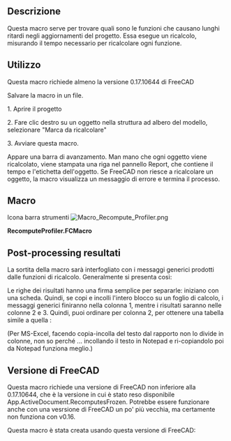 <languages/>

<div class="mw-translate-fuzzy">
{{Macro/it
|Name=Macro Recompute Profiler
|Translate=Macro Recompute Profiler
|icone=Macro_Recompute_Profiler.png
|Description=Misura il tempo necessario per ricalcolare ogni funzione del progetto
|Author=DeepSOIC
|Version=0.1
|Date=2017-04-03
|FCVersion=0.17.10644 e più alto
|Download=[https://www.freecadweb.org/wiki/images/c/ca/Macro_Recompute_Profiler.png ToolBar Icon]
}}
</div>

<span id="Description"></span>
==Descrizione==

Questa macro serve per trovare quali sono le funzioni che causano lunghi ritardi negli aggiornamenti del progetto. Essa esegue un ricalcolo, misurando il tempo necessario per ricalcolare ogni funzione.

<span id="Usage"></span>
==Utilizzo==

Questa macro richiede almeno la versione 0.17.10644 di FreeCAD

Salvare la macro in un file.

1. Aprire il progetto

2. Fare clic destro su un oggetto nella struttura ad albero del modello, selezionare "Marca da ricalcolare"

3. Avviare questa macro.

Appare una barra di avanzamento. Man mano che ogni oggetto viene ricalcolato, viene stampata una riga nel pannello Report, che contiene il tempo e l'etichetta dell'oggetto. Se FreeCAD non riesce a ricalcolare un oggetto, la macro visualizza un messaggio di errore e termina il processo.

==Macro==

Icona barra strumenti
[[Image:Macro_Recompute_Profiler.png]]

'''RecomputeProfiler.FCMacro'''

{{MacroCode|code=
__Title__="Macro Recompute Profiler"
__Author__ = "DeepSOIC"
__Version__ = "0.1"
__Date__    = "03.04.2017"

__Comment__ = "Measures time it takes to recmpute features in a project"
__Wiki__ = "https://wiki.freecad.org/index.php?title=Macro_Recompute_Profiler"
__Help__ = "Right-click an object, and pick 'Mark to recompute', then run this macro. This will only profile recomputing the subgraph. To profile the whole project, right-click the project in tree view, and pick 'Mark to recompute', then run this macro. Results will be printed to report view."
__Status__ = "experimental"
__Requires__ = "freecad 0.17.10644"
__Communication__ = "https://forum.freecad.org/memberlist.php?mode=viewprofile&u=3888" 

import FreeCAD as App

import FreeCADGui as Gui

class ExecutionError(Exception):
    pass

class CancelError(Exception):
    pass

def execute(feature):
    feature.recompute()
    if 'Invalid' in feature.State:
        raise ExecutionError("Feature '{label}' failed to recompute".format(label= feature.Label))

def msgbox(title, text):
    from PySide import QtGui
    mb = QtGui.QMessageBox()
    mb.setIcon(mb.Icon.Information)
    mb.setText(text)
    mb.setWindowTitle(title)
    mb.exec_()

def log(string):
    App.Console.PrintWarning(string+"\n")

def getAllDependent(feat_list):
    '''getAllDependent(feat_list): gets all features that depend on features in feat_list, directly or indirectly.
    Returns a set. Features from feat_list are not included, unless there are interdependencies between them.'''

    list_traversing_now = feat_list
    set_of_deps = set()
    list_of_deps = []

    while len(list_traversing_now) > 0:
        list_to_be_traversed_next = []
        for feat in list_traversing_now:
            for dep in feat.InList:
                if not (dep in set_of_deps):
                    set_of_deps.add(dep)
                    list_of_deps.append(dep)
                    list_to_be_traversed_next.append(dep)

        list_traversing_now = list_to_be_traversed_next

    return set_of_deps


def run():
    touched = [obj for obj in App.ActiveDocument.Objects if 'Touched' in obj.State]

    if len(touched) == 0:
        App.ActiveDocument.RecomputesFrozen = True
        msgbox("Macro Recompute Profiler", "Project was switched to suspend recomputes. Please modify an object that triggers a recompute, and run this macro again. The macro will perform a step-by-step recompute, and measure the time it takes to recompute features.")
        return

    log("{n} features are touched".format(n= len(touched)))

    log("Generating execution order...")

    to_be_executed = set.union(getAllDependent(touched), set(touched))
    log("Number of features to execute: {n}".format(n= len(to_be_executed)))

    exec_list = []
    for obj in App.ActiveDocument.TopologicalSortedObjects[::-1]:
        if obj in to_be_executed:
            exec_list.append(obj)
    assert(len(exec_list) == len(to_be_executed))
    n = len(exec_list)

    log("Execution order:")
    for obj in exec_list:
        log("    "+obj.Label)


    import PySide
    progress = PySide.QtGui.QProgressDialog(u"Preparing to recompute....", u"Abort", 0, n+1)
    progress.setModal(True)
    progress.show()
    
    try:
        log("Recomputing... (time in seconds, label)")
        import time
        for obj in exec_list:
            progress.setValue(progress.value()+1)
            progress.setLabelText("Recomputing {feature}...".format(feature= obj.Label))
            if progress.wasCanceled():
                raise CancelError()

            time_start = time.time()
            try:
                execute(obj)
            finally:
                exec_time = time.time()-time_start
                log("\t{time}\t{label}".format(time= exec_time, label= obj.Label))

        progress.setValue(n+1)
        msgbox("Macro Recompute Profiler", "Recompute completed. Results are in report view.")

        for obj in exec_list:
            obj.purgeTouched()

    except Exception as err:
        msgbox("Macro Recompute Profiler", "An error occured: {err}".format(err= str(err)))
    finally:
        progress.hide()
        App.ActiveDocument.RecomputesFrozen = False

run()
}}

<span id="Post-processing_results"></span>
==Post-processing resultati==

La sortita della macro sarà interfogliato con i messaggi generici prodotti dalle funzioni di ricalcolo. Generalmente si presenta così:

{{code|code=
Recomputing... (time in seconds, label)
Sketcher::setUpSketch()-T:0
Sketcher::Solve()-DogLeg-T:0
	0.00999999046326	Sketch - master section
	0.0199999809265	Clone of Sketch - master section (2D)001
Sketcher::setUpSketch()-T:0
Sketcher::Solve()-DogLeg-T:0
	0.00999999046326	Sketch013
Sketcher::setUpSketch()-T:0
Sketcher::Solve()-DogLeg-T:0
	0.00999999046326	Sketch011
	0.0	Clone of Sketch - master section (2D)
Sketcher::setUpSketch()-T:0
Sketcher::Solve()-DogLeg-T:0
	0.0	Sketch008
	0.130000114441	LinearArray
Sketcher::setUpSketch()-T:0
Sketcher::Solve()-DogLeg-T:0
...
}}

Le righe dei risultati hanno una firma semplice per separarle: iniziano con una scheda. Quindi, se copi e incolli l'intero blocco su un foglio di calcolo, i messaggi generici finiranno nella colonna 1, mentre i risultati saranno nelle colonne 2 e 3. Quindi, puoi ordinare per colonna 2, per ottenere una tabella simile a quella :

{{code|code=
0.59100008	Slice
0.352999926	Populate LinearArray with Compound
0.160000086	CompoundFilter
0.138999939	Cut
0.130000114	LinearArray
0.108999968	Fusion
0.069999933	Moved CompoundFilter
0.067000151	Module - spokes
0.029999971	Sweep
0.019999981	Clone of Sketch - master section (2D)001
0.010999918	ArrayFilter003
...
}}

(Per MS-Excel, facendo copia-incolla del testo dal rapporto non lo divide in colonne, non so perché ... incollando il testo in Notepad e ri-copiandolo poi da Notepad funziona meglio.)

<span id="FreeCAD_version"></span>
==Versione di FreeCAD== 

Questa macro richiede una versione di FreeCAD non inferiore alla 0.17.10644, che è la versione in cui è stato reso disponibile App.ActiveDocument.RecomputesFrozen. Potrebbe essere funzionare anche con una vesrsione di FreeCAD un po' più vecchia, ma certamente non funziona con v0.16.

Questa macro è stata creata usando questa versione di FreeCAD:

{{Code|code=
OS: Windows 10
Word size of OS: 64-bit
Word size of FreeCAD: 64-bit
Version: 0.17.10665 (Git)
Build type: Release
Branch: master
Hash: 47847513a85ff6615774ef628230f79e37471daf
Python version: 2.7.8
Qt version: 4.8.7
Coin version: 4.0.0a
OCC version: 7.0.0
}}